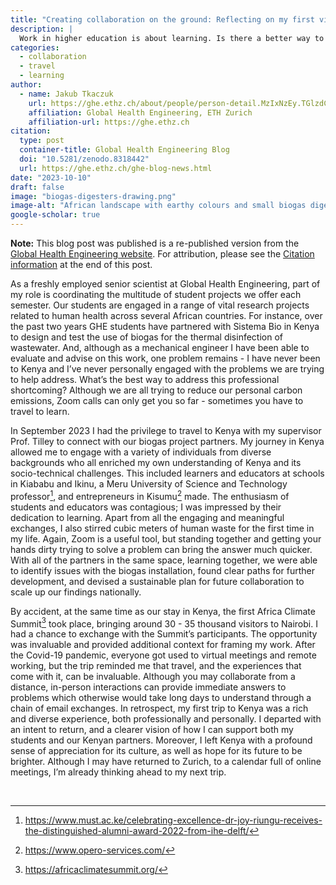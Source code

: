 ```yaml
---
title: "Creating collaboration on the ground: Reflecting on my first visit to Kenya"
description: |
  Work in higher education is about learning. Is there a better way to learn than travel? 
categories:
  - collaboration
  - travel
  - learning
author:
  - name: Jakub Tkaczuk
    url: https://ghe.ethz.ch/about/people/person-detail.MzIxNzEy.TGlzdC80MTI2LC0xNDYwMDMwNTU3.html
    affiliation: Global Health Engineering, ETH Zurich
    affiliation-url: https://ghe.ethz.ch
citation:
  type: post
  container-title: Global Health Engineering Blog
  doi: "10.5281/zenodo.8318442"
  url: https://ghe.ethz.ch/ghe-blog-news.html
date: "2023-10-10"
draft: false
image: "biogas-digesters-drawing.png"
image-alt: "African landscape with earthy colours and small biogas digesters attached to homes in the scenery. Drawing. Created by DALL-E 3."
google-scholar: true
---
```


**Note:** This blog post was published is a re-published version from the [Global Health Engineering website](https://ghe.ethz.ch/ghe-blog-news/2023/10/blog-creating-collaboration-on-the-ground-reflecting-on-my-first-visit-to-kenya.html). For attribution, please see the [Citation information](https://global-health-engineering.github.io/website/3-blog/posts/2023-10-10-collaboration-kenya/#citation) at the end of this post.

As a freshly employed senior scientist at Global Health Engineering, part of my role is coordinating the multitude of student projects we offer each semester. Our students are engaged in a range of vital research projects related to human health across several African countries. For instance, over the past two years GHE students have partnered with Sistema Bio in Kenya to design and test the use of biogas for the thermal disinfection of wastewater. And, although as a mechanical engineer I have been able to evaluate and advise on this work, one problem remains - I have never been to Kenya and I've never personally engaged with the problems we are trying to help address. What's the best way to address this professional shortcoming? Although we are all trying to reduce our personal carbon emissions, Zoom calls can only get you so far - sometimes you have to travel to learn.

In September 2023 I had the privilege to travel to Kenya with my supervisor Prof. Tilley to connect with our biogas project partners. My journey in Kenya allowed me to engage with a variety of individuals from diverse backgrounds who all enriched my own understanding of Kenya and its socio-​technical challenges. This included learners and educators at schools in Kiababu and Ikinu, a Meru University of Science and Technology professor[^1], and entrepreneurs in Kisumu[^2] made. The enthusiasm of students and educators was contagious; I was impressed by their dedication to learning. Apart from all the engaging and meaningful exchanges, I also stirred cubic meters of human waste for the first time in my life. Again, Zoom is a useful tool, but standing together and getting your hands dirty trying to solve a problem can bring the answer much quicker. With all of the partners in the same space, learning together, we were able to identify issues with the biogas installation, found clear paths for further development, and devised a sustainable plan for future collaboration to scale up our findings nationally.

[^1]: <https://www.must.ac.ke/celebrating-excellence-dr-joy-riungu-receives-the-distinguished-alumni-award-2022-from-ihe-delft/>

[^2]: <https://www.opero-services.com/>

By accident, at the same time as our stay in Kenya, the first Africa Climate Summit[^3] took place, bringing around 30 - 35 thousand visitors to Nairobi. I had a chance to exchange with the Summit's participants. The opportunity was invaluable and provided additional context for framing my work. After the Covid-​19 pandemic, everyone got used to virtual meetings and remote working, but the trip reminded me that travel, and the experiences that come with it, can be invaluable. Although you may collaborate from a distance, in-​person interactions can provide immediate answers to problems which otherwise would take long days to understand through a chain of email exchanges. In retrospect, my first trip to Kenya was a rich and diverse experience, both professionally and personally. I departed with an intent to return, and a clearer vision of how I can support both my students and our Kenyan partners. Moreover, I left Kenya with a profound sense of appreciation for its culture, as well as hope for its future to be brighter. Although I may have returned to Zurich, to a calendar full of online meetings, I'm already thinking ahead to my next trip.\

[^3]: <https://africaclimatesummit.org/>

 

